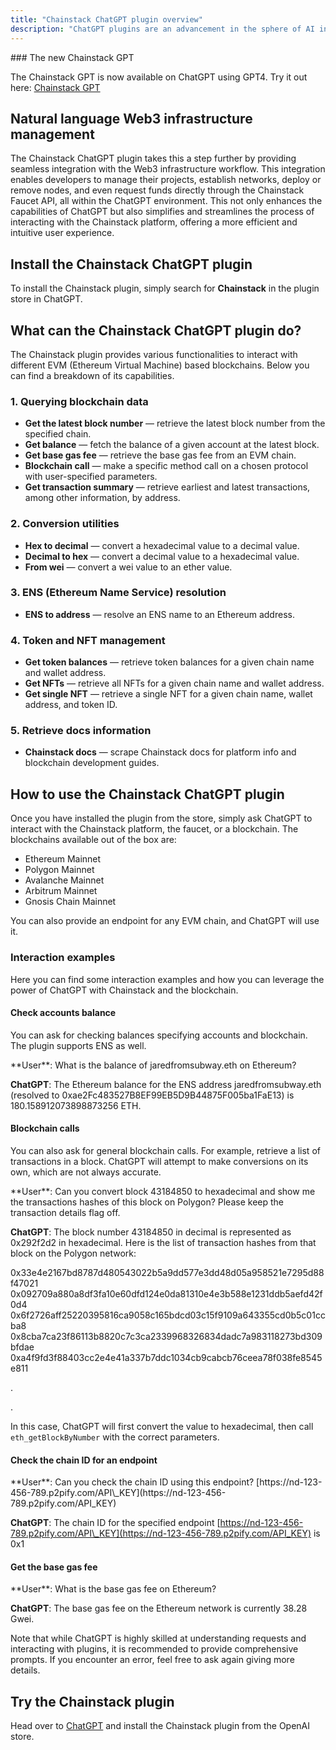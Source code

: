 ```yaml
---
title: "Chainstack ChatGPT plugin overview"
description: "ChatGPT plugins are an advancement in the sphere of AI interactions, acting as a bridge between ChatGPT and a diverse range of third-party applications. These plugins empower ChatGPT to interface with APIs designed by developers, thereby substantially expanding its functionalities and enabling it to execute a wide array of tasks."
---
```


<Info>
  ### The new Chainstack GPT

  The Chainstack GPT is now available on ChatGPT using GPT4. Try it out here: [Chainstack GPT](https://chat.openai.com/g/g-ueMUdZAzr-chainstack-gpt)
</Info>

## Natural language Web3 infrastructure management

The Chainstack ChatGPT plugin takes this a step further by providing seamless integration with the Web3 infrastructure workflow. This integration enables developers to manage their projects, establish networks, deploy or remove nodes, and even request funds directly through the Chainstack Faucet API, all within the ChatGPT environment. This not only enhances the capabilities of ChatGPT but also simplifies and streamlines the process of interacting with the Chainstack platform, offering a more efficient and intuitive user experience.

## Install the Chainstack ChatGPT plugin

To install the Chainstack plugin, simply search for **Chainstack** in the plugin store in ChatGPT.

## What can the Chainstack ChatGPT plugin do?

The Chainstack plugin provides various functionalities to interact with different EVM (Ethereum Virtual Machine) based blockchains. Below you can find a breakdown of its capabilities.

### 1. Querying blockchain data

* **Get the latest block number** — retrieve the latest block number from the specified chain.
* **Get balance** — fetch the balance of a given account at the latest block.
* **Get base gas fee** — retrieve the base gas fee from an EVM chain.
* **Blockchain call** — make a specific method call on a chosen protocol with user-specified parameters.
* **Get transaction summary** — retrieve earliest and latest transactions, among other information, by address.

### 2. Conversion utilities

* **Hex to decimal** — convert a hexadecimal value to a decimal value.
* **Decimal to hex** — convert a decimal value to a hexadecimal value.
* **From wei** — convert a wei value to an ether value.

### 3. ENS (Ethereum Name Service) resolution

* **ENS to address** — resolve an ENS name to an Ethereum address.

### 4. Token and NFT management

* **Get token balances** — retrieve token balances for a given chain name and wallet address.
* **Get NFTs** — retrieve all NFTs for a given chain name and wallet address.
* **Get single NFT** — retrieve a single NFT for a given chain name, wallet address, and token ID.

### 5. Retrieve docs information

* **Chainstack docs** — scrape Chainstack docs for platform info and blockchain development guides.

## How to use the Chainstack ChatGPT plugin

Once you have installed the plugin from the store, simply ask ChatGPT to interact with the Chainstack platform, the faucet, or a blockchain. The blockchains available out of the box are:

* Ethereum Mainnet
* Polygon Mainnet
* Avalanche Mainnet
* Arbitrum Mainnet
* Gnosis Chain Mainnet

You can also provide an endpoint for any EVM chain, and ChatGPT will use it.

### Interaction examples

Here you can find some interaction examples and how you can leverage the power of ChatGPT with Chainstack and the blockchain.

#### Check accounts balance

You can ask for checking balances specifying accounts and blockchain. The plugin supports ENS as well.

<Info>
  **User**: What is the balance of jaredfromsubway.eth on Ethereum?

  **ChatGPT**: The Ethereum balance for the ENS address jaredfromsubway.eth (resolved to 0xae2Fc483527B8EF99EB5D9B44875F005ba1FaE13) is 180.158912073898873256 ETH.
</Info>

#### Blockchain calls

You can also ask for general blockchain calls. For example, retrieve a list of transactions in a block. ChatGPT will attempt to make conversions on its own, which are not always accurate.

<Info>
  **User**: Can you convert block 43184850 to hexadecimal and show me the transactions hashes of this block on Polygon? Please keep the transaction details flag off.

  **ChatGPT**: The block number 43184850 in decimal is represented as 0x292f2d2 in hexadecimal. Here is the list of transaction hashes from that block on the Polygon network:

  0x33e4e2167bd8787d480543022b5a9dd577e3dd48d05a958521e7295d88f47021 0x092709a880a8df3fa10e60dfd124e0da81310e4e3b588e1231ddb5aefd42f0d4 0x6f2726aff25220395816ca9058c165bdcd03c15f9109a643355cd0b5c01ccba8 0x8cba7ca23f86113b8820c7c3ca2339968326834dadc7a983118273bd309bfdae 0xa4f9fd3f88403cc2e4e41a337b7ddc1034cb9cabcb76ceea78f038fe8545e811

  .

  .
</Info>

In this case, ChatGPT will first convert the value to hexadecimal, then call `eth_getBlockByNumber` with the correct parameters.

#### Check the chain ID for an endpoint

<Info>
  **User**: Can you check the chain ID using this endpoint? [https://nd-123-456-789.p2pify.com/API\_KEY](https://nd-123-456-789.p2pify.com/API_KEY)

  **ChatGPT**: The chain ID for the specified endpoint [https://nd-123-456-789.p2pify.com/API\_KEY](https://nd-123-456-789.p2pify.com/API_KEY) is 0x1
</Info>

#### Get the base gas fee

<Info>
  **User**: What is the base gas fee on Ethereum?

  **ChatGPT**: The base gas fee on the Ethereum network is currently 38.28 Gwei.
</Info>

<Info>
  Note that while ChatGPT is highly skilled at understanding requests and interacting with plugins, it is recommended to provide comprehensive prompts. If you encounter an error, feel free to ask again giving more details.
</Info>

## Try the Chainstack plugin

Head over to [ChatGPT](https://chat.openai.com/) and install the Chainstack plugin from the OpenAI store.
